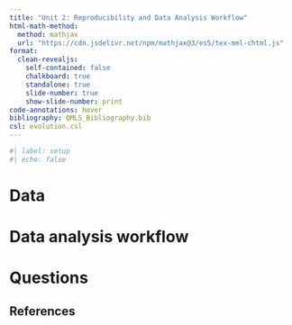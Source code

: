 ```yaml
---
title: "Unit 2: Reproducibility and Data Analysis Workflow"
html-math-method:
  method: mathjax
  url: "https://cdn.jsdelivr.net/npm/mathjax@3/es5/tex-mml-chtml.js"
format:
  clean-revealjs:
    self-contained: false
    chalkboard: true
    standalone: true
    slide-number: true
    show-slide-number: print
code-annotations: hover
bibliography: QMLS_Bibliography.bib
csl: evolution.csl
---
```


```r
#| label: setup
#| echo: false
```


# Data {background-color="#40666e"}



# Data analysis workflow {background-color="#40666e"}


# Questions {background-color="#f8c471"}


## References

::: {#refs}
:::

